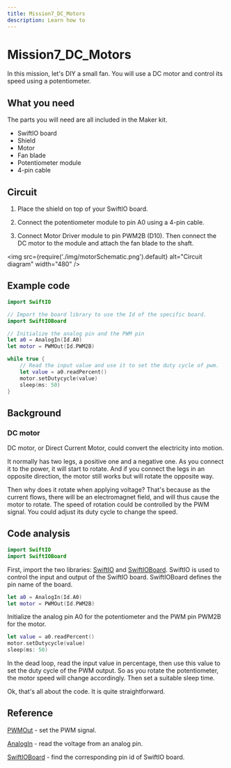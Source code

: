 ```yaml
---
title: Mission7_DC_Motors
description: Learn how to
---
```


# Mission7_DC_Motors

In this mission, let's DIY a small fan. You will use a DC motor and control its speed using a potentiometer.



## What you need

The parts you will need are all included in the Maker kit.

- SwiftIO board
- Shield
- Motor
- Fan blade
- Potentiometer module
- 4-pin cable


## Circuit

1. Place the shield on top of your SwiftIO board.

2. Connect the potentiometer module to pin A0 using a 4-pin cable.

3. Connect Motor Driver module to pin PWM2B (D10). Then connect the DC motor to the module and attach the fan blade to the shaft.

<img
  src={require('./img/motorSchematic.png').default}
  alt="Circuit diagram" width="480"
/>


## Example code

```swift
import SwiftIO

// Import the board library to use the Id of the specific board.
import SwiftIOBoard

// Initialize the analog pin and the PWM pin 
let a0 = AnalogIn(Id.A0)
let motor = PWMOut(Id.PWM2B)

while true {
    // Read the input value and use it to set the duty cycle of pwm.
    let value = a0.readPercent()
    motor.setDutycycle(value) 
    sleep(ms: 50)
}
```


## Background

### DC motor

DC motor, or Direct Current Motor, could convert the electricity into motion.

It normally has two legs, a positive one and a negative one. As you connect it to the power, it will start to rotate. And if you connect the legs in an opposite direction, the motor still works but will rotate the opposite way.

Then why does it rotate when applying voltage? That's because as the current flows, there will be an electromagnet field, and will thus cause the motor to rotate. The speed of rotation could be controlled by the PWM signal. You could adjust its duty cycle to change the speed.

## Code analysis

```swift
import SwiftIO
import SwiftIOBoard
```

First, import the two libraries: [SwiftIO](https://swiftioapi.madmachine.io/) and [SwiftIOBoard](https://github.com/madmachineio/MadBoards/blob/main/Sources/SwiftIOBoard/Id.swift). SwiftIO is used to control the input and output of the SwiftIO board. SwiftIOBoard defines the pin name of the board.

```swift
let a0 = AnalogIn(Id.A0)
let motor = PWMOut(Id.PWM2B)
```
Initialize the analog pin A0 for the potentiometer and the PWM pin PWM2B for the motor.

```swift
let value = a0.readPercent()
motor.setDutycycle(value) 
sleep(ms: 50)
```
In the dead loop, read the input value in percentage, then use this value to set the duty cycle of the PWM output. So as you rotate the potentiometer, the motor speed will change accordingly. Then set a suitable sleep time.

Ok, that's all about the code. It is quite straightforward.

## Reference

[PWMOut](https://swiftioapi.madmachine.io/Classes/PWMOut.html) - set the PWM signal.

[AnalogIn](https://swiftioapi.madmachine.io/Classes/AnalogIn.html) - read the voltage from an analog pin.


[SwiftIOBoard](https://github.com/madmachineio/MadBoards/blob/main/Sources/SwiftIOBoard/Id.swift) - find the corresponding pin id of SwiftIO board.
